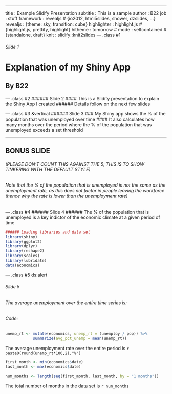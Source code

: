 ---
title       : Example Slidify Presentation
subtitle    : This is a sample
author      : B22
job         : stuff
framework   : revealjs        # {io2012, html5slides, shower, dzslides, ...}
revealjs    : {theme: sky, transition: cube}
highlighter : highlight.js  # {highlight.js, prettify, highlight}
hitheme     : tomorrow      # 
mode        : selfcontained # {standalone, draft}
knit        : slidify::knit2slides
--- .class #1

###### Slide 1
# Explanation of my Shiny App
## By B22

--- .class #2 
###### Slide 2
#### This is a Slidify presentation to explain the Shiny App I created
###### Details follow on the next few slides

--- .class #3 &vertical
###### Slide 3
### My Shiny app shows the % of the population that was unemployed over time
#### It also calculates how many months over the period where the % of the population that was unemployed exceeds a set threshold

***

## BONUS SLIDE
###### (PLEASE DON'T COUNT THIS AGAINST THE 5; THIS IS TO SHOW TINKERING WITH THE DEFAULT STYLE)
###### Note that the % of the population that is unemployed is not the same as the unemployment rate, as this does not factor in people leaving the workforce (hence why the rate is lower than the unemployment rate)


--- .class #4
###### Slide 4
###### The % of the population that is unemployed is a key indictor of the economic climate at a given period of time


```r
###### Loading libraries and data set
library(shiny)
library(ggplot2)
library(dplyr)
library(reshape2)
library(scales)
library(lubridate)
data(economics)
```

--- .class #5 ds:alert

###### Slide 5
###### The average unemployment over the entire time series is:
###### Code:
```r
unemp_rt <- mutate(economics, unemp_rt = (unemploy / pop)) %>%
            summarize(avg_pct_unemp = mean(unemp_rt))
```

The average unemployment rate over the entire period is `r paste0(round(unemp_rt*100,2),"%")`

```r
first_month <- min(economics$date)
last_month <- max(economics$date)

num_months <- length(seq(first_month, last_month, by = "1 months"))
```

The total number of months in the data set is `r num_months`
